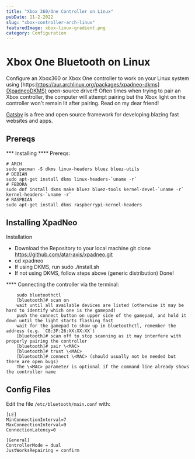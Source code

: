 ```yaml
---
title: "Xbox 360/One Controller on Linux"
pubDate: 11-2-2022
slug: "xbox-controller-arch-linux"
featuredImage: xbox-linux-gradient.png
category: Configuration
---
```



<BlogPost>

# Xbox One Bluetooth on Linux
Configure an Xbox360 or Xbox One controller to work on your Linux system using [https:https://aur.archlinux.org/packages/xpadneo-dkms](XpadneoDKMS) open-source driver!! Often times when trying to pair an Xbox controller, the computer will attempt pairing but the Xbox light on the controller won't remain lit after pairing. Read on my dear friend!


[Gatsby](https://www.gatsbyjs.org/) is a free and open source framework for developing blazing fast websites and apps.

## Prereqs

*** Installing
**** Prereqs:
```shell
# ARCH
sudo pacman -S dkms linux-headers bluez bluez-utils
# DEBIAN
sudo apt-get install dkms linux-headers-`uname -r`
# FEDORA
sudo dnf install dkms make bluez bluez-tools kernel-devel-`uname -r` kernel-headers-`uname -r`
# RASPBIAN
sudo apt-get install dkms raspberrypi-kernel-headers
```

## Installing XpadNeo
Installation

- Download the Repository to your local machine git clone https://github.com/atar-axis/xpadneo.git
- cd xpadneo
- If using DKMS, run sudo ./install.sh
- If not using DKMS, follow steps above (generic distribution)
    Done!

**** Connecting the controller via the terminal:
```shell
    sudo bluetoothctl
    [bluetooth]# scan on
    wait until all available devices are listed (otherwise it may be hard to identify which one is the gamepad)
    push the connect button on upper side of the gamepad, and hold it down until the light starts flashing fast
    wait for the gamepad to show up in bluetoothctl, remember the address (e.g. `C8:3F:26:XX:XX:XX`)
    [bluetooth]# scan off to stop scanning as it may interfere with properly pairing the controller
    [bluetooth]# pair \<MAC>
    [bluetooth]# trust \<MAC>
    [bluetooth]# connect \<MAC> (should usually not be needed but there are open bugs)
    The \<MAC> parameter is optional if the command line already shows the controller name
```

## Config Files
Edit the file `/etc/bluetooth/main.conf` with:

```shell
[LE]
MinConnectionInterval=7
MaxConnectionInterval=9
ConnectionLatency=0

[General]
ControllerMode = dual
JustWorksRepairing = confirm
```

</BlogPost>